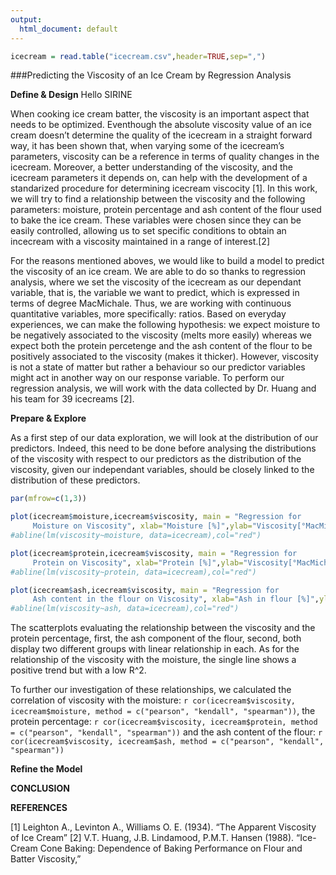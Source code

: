 ```yaml
---
output:
  html_document: default
---
```

```r
icecream = read.table("icecream.csv",header=TRUE,sep=",")
```


###Predicting the Viscosity of an Ice Cream by Regression Analysis

 
 **Define & Design**
 Hello
 SIRINE
 
 When cooking ice cream batter, the viscosity is an important aspect that needs to be optimized. Eventhough the absolute viscosity value of an ice cream doesn't determine the quality of the icecream in a straight forward way, it has been shown that, when varying some of the icecream's parameters, viscosity can be a reference in terms of quality changes in the icecream. Moreover, a better understanding of the viscosity, and the icecream parameters it depends on, can help with the development of a standarized procedure for determining icecream viscocity [1].
 In this work, we will try to find a relationship between the viscosity and the following parameters: moisture, protein percentage and ash content of the flour used to bake the ice cream. These variables were chosen since they can be easily controlled, allowing us to set specific conditions to obtain an incecream with a viscosity maintained in a range of interest.[2]
 
 For the reasons mentioned aboves, we would like to build a model to predict the viscosity of an ice cream. We are able to do so thanks to regression analysis, where we set the viscosity of the icecream as our dependant variable, that is, the variable we want to predict, which is expressed in terms of degree MacMichale. Thus, we are working with continuous quantitative variables, more specifically: ratios. 
 Based on everyday experiences, we can make the following hypothesis: we expect moisture to be negatively associated to the viscosity (melts more easily) whereas we expect both the protein percetenge and the ash content of the flour to be positively associated to the viscosity (makes it thicker). However, viscosity is not a state of matter but rather a behaviour so our predictor variables might act in another way on our response variable. 
  To perform our regression analysis, we will work with the data collected by Dr. Huang and his team for 39 icecreams [2].
 
 **Prepare & Explore**
 
  As a first step of our data exploration, we will look at the distribution of our predictors. Indeed, this need to be done before analysing the distributions of the viscosity with respect to our predictors as the distribution of the viscosity, given our independant variables, should be closely linked to the distribution of these predictors.

```r

par(mfrow=c(1,3))

plot(icecream$moisture,icecream$viscosity, main = "Regression for 
     Moisture on Viscosity", xlab="Moisture [%]",ylab="Viscosity[°MacMichale]") 
#abline(lm(viscosity~moisture, data=icecream),col="red")

plot(icecream$protein,icecream$viscosity, main = "Regression for 
     Protein on Viscosity", xlab="Protein [%]",ylab="Viscosity[°MacMichale]") 
#abline(lm(viscosity~protein, data=icecream),col="red")

plot(icecream$ash,icecream$viscosity, main = "Regression for 
     Ash content in the flour on Viscosity", xlab="Ash in flour [%]",ylab="Viscosity[°MacMichale]") 
#abline(lm(viscosity~ash, data=icecream),col="red")
```

The scatterplots evaluating the relationship between the viscosity and the protein percentage, first, the ash component of the flour, second, both display two different groups with linear relationship in each. As for the relationship of the viscosity with the moisture, the single line shows a positive trend but with a low R^2.

To further our investigation of these relationships, we calculated the correlation of viscosity with the moisture: `r cor(icecream$viscosity, icecream$moisture, method = c("pearson", "kendall", "spearman"))`, the protein percentage: `r cor(icecream$viscosity, icecream$protein, method = c("pearson", "kendall", "spearman"))` and the ash content of the flour: `r cor(icecream$viscosity, icecream$ash, method = c("pearson", "kendall", "spearman"))`

**Refine the Model**

 
 **CONCLUSION**
 


**REFERENCES**

[1]  Leighton A., Levinton A., Williams O. E. (1934). "The Apparent Viscosity of Ice Cream"
[2] V.T. Huang, J.B. Lindamood, P.M.T. Hansen (1988). "Ice-Cream Cone
Baking: Dependence of Baking Performance on Flour and Batter Viscosity,"
